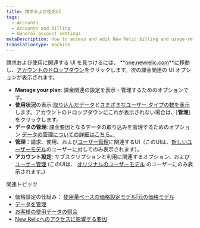 ```yaml
---
title: 請求および使用UI
tags:
  - Accounts
  - Accounts and billing
  - General account settings
metaDescription: How to access and edit New Relic billing and usage-related account settings.
translationType: machine
---
```


請求および使用に関連する UI を見つけるには、 **[one.newrelic.com](https://one.newrelic.com)**に移動し、[アカウントのドロップダウン](/docs/using-new-relic/welcome-new-relic/get-started/glossary/#account-dropdown)をクリックします。次の課金関連の UI オプションが表示されます。

* **Manage your plan**: 課金関連の設定を表示・管理するためのオプションです。
* **使用状況**の表示:[取り込んだデータ](/docs/accounts/accounts-billing/new-relic-one-pricing-billing/data-ingest-billing)と[さまざまなユーザー タイプの数を表示](/docs/accounts/accounts-billing/new-relic-one-pricing-billing/user-count-billing)します。アカウントのドロップダウンにこれが表示されない場合は、\[**管理**] をクリックします。
* **データの管理**: 課金要因となるデータの取り込みを管理するためのオプション [データの管理についての詳細はこちら。](/docs/telemetry-data-platform/manage-data/manage-data-coming-new-relic)
* **管理**：請求、使用、および[ユーザー管理](/docs/accounts/accounts-billing/new-relic-one-user-management/introduction-managing-users)に関連するUI（このUIは、[新しいユーザーモデル](/docs/accounts/original-accounts-billing/original-users-roles/overview-user-models)のユーザーに対してのみ表示されます）。
* **アカウント設定**: サブスクリプションと利用に関連するオプション、および [ユーザー管理](/docs/accounts/original-accounts-billing/original-product-based-pricing/overview-user-models) (このUIは、 [オリジナルのユーザーモデル](/docs/accounts/original-accounts-billing/original-users-roles/overview-user-models) のユーザーにのみ表示されます。)

関連トピック

* 価格設定の仕組み： [使用量ベースの価格設定モデル](/docs/accounts/accounts-billing/new-relic-one-pricing-billing/new-relic-one-pricing-billing)\|[元の価格モデル](/docs/accounts/original-accounts-billing/product-pricing/product-based-pricing)
* [データを管理](/docs/telemetry-data-platform/manage-data/manage-your-data)
* [お客様の使用データの照会](/docs/accounts/accounts-billing/new-relic-one-pricing-billing/usage-queries-alerts)
* [New Relicへのアクセスに影響する要因](/docs/accounts/accounts-billing/account-structure/factors-affecting-access-features-data/)
